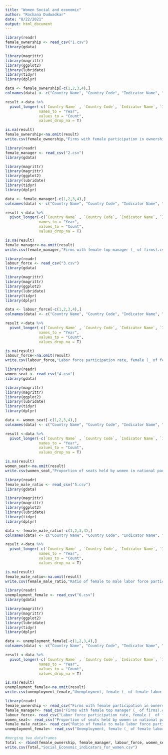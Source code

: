 ```yaml
---
title: "Women Social and economic"
author: "Rochana Dudwadkar"
date: "8/22/2021"
output: html_document
---
```


```r
library(readr)
female_ownership <- read_csv("1.csv")
library(gdata)
```
```r
library(magrittr)
library(magrittr)
library(ggplot2)
library(lubridate)
library(tidyr)
library(dplyr)
```
```r
data <- female_ownership[-c(1,2,3,4),]
colnames(data) <- c("Country Name", "Country Code", "Indicator Name", "Indicator Code", "2005", "2006", "2007", "2008", "2009", "2010", "2011", "2012", "2013", "2014", "2015", "2016", "2017", "2018", "2019","2020")
```
```r
result <-data %>%
  pivot_longer(-c(`Country Name` , `Country Code`, `Indicator Name`, `Indicator Code`),
               names_to = "Year",
               values_to = "Count",
               values_drop_na = T)
```
```r
is.na(result)
female_ownership<-na.omit(result)
write.csv(female_ownership,"Firms with female participation in ownership (_ of firms).csv")
```


```r
library(readr)
female_manager <- read_csv("2.csv")
library(gdata)
```
```r
library(magrittr)
library(magrittr)
library(ggplot2)
library(lubridate)
library(tidyr)
library(dplyr)
```
```r
data <- female_manager[-c(1,2,3,4),]
colnames(data) <- c("Country Name", "Country Code", "Indicator Name", "Indicator Code", "2007", "2008", "2009", "2010", "2011", "2012", "2013", "2014", "2015", "2016", "2017", "2018", "2019","2020")
```
```r
result <-data %>%
  pivot_longer(-c(`Country Name` , `Country Code`, `Indicator Name`, `Indicator Code`),
               names_to = "Year",
               values_to = "Count",
               values_drop_na = T)
```
```r
is.na(result)
female_manager<-na.omit(result)
write.csv(female_manager,"Firms with female top manager (_ of firms).csv")
```


```r
library(readr)
labour_force <- read_csv("3.csv")
library(gdata)
```
```r
library(magrittr)
library(magrittr)
library(ggplot2)
library(lubridate)
library(tidyr)
library(dplyr)
```
```r
data <- labour_force[-c(1,2,3,4),]
colnames(data) <- c("Country Name", "Country Code", "Indicator Name", "Indicator Code", "1990","1991", "1992", "1993", "1994", "1995", "1996", "1997", "1998","1999","2000","2001","2002", "2003","2004", "2005", "2006", "2007", "2008", "2009", "2010", "2011", "2012", "2013", "2014", "2015", "2016", "2017", "2018", "2019")
```
```r
result <-data %>%
  pivot_longer(-c(`Country Name` , `Country Code`, `Indicator Name`, `Indicator Code`),
               names_to = "Year",
               values_to = "Count",
               values_drop_na = T)
```
```r
is.na(result)
labour_force<-na.omit(result)
write.csv(labour_force,"Labor force participation rate, female (_ of female population ages 15-64) (modeled ILO estimate).csv")
```


```r
library(readr)
women_seat <- read_csv("4.csv")
library(gdata)
```
```r
library(magrittr)
library(magrittr)
library(ggplot2)
library(lubridate)
library(tidyr)
library(dplyr)
```
```r
data <- women_seat[-c(1,2,3,4),]
colnames(data) <- c("Country Name", "Country Code", "Indicator Name", "Indicator Code","1997", "1998","1999","2000","2001","2002", "2003","2004", "2005", "2006", "2007", "2008", "2009", "2010", "2011", "2012", "2013", "2014", "2015", "2016", "2017", "2018", "2019", "2020")
```
```r
result <-data %>%
  pivot_longer(-c(`Country Name` , `Country Code`, `Indicator Name`, `Indicator Code`),
               names_to = "Year",
               values_to = "Count",
               values_drop_na = T)
```
```r
is.na(result)
women_seat<-na.omit(result)
write.csv(women_seat,"Proportion of seats held by women in national parliaments (_).csv")
```


```r
library(readr)
female_male_ratio <- read_csv("5.csv")
library(gdata)
```
```r
library(magrittr)
library(magrittr)
library(ggplot2)
library(lubridate)
library(tidyr)
library(dplyr)
```
```r
data <- female_male_ratio[-c(1,2,3,4),]
colnames(data) <- c("Country Name", "Country Code", "Indicator Name", "Indicator Code","1990","1991", "1992", "1993", "1994", "1995", "1996", "1997", "1998","1999","2000","2001","2002", "2003","2004", "2005", "2006", "2007", "2008", "2009", "2010", "2011", "2012", "2013", "2014", "2015", "2016", "2017", "2018", "2019")
```
```r
result <-data %>%
  pivot_longer(-c(`Country Name` , `Country Code`, `Indicator Name`, `Indicator Code`),
               names_to = "Year",
               values_to = "Count",
               values_drop_na = T)
```
```r
is.na(result)
female_male_ratio<-na.omit(result)
write.csv(female_male_ratio,"Ratio of female to male labor force participation rate (_) (modeled ILO estimate).csv")
```


```r
library(readr)
unemployment_female <- read_csv("6.csv")
library(gdata)
```
```r
library(magrittr)
library(magrittr)
library(ggplot2)
library(lubridate)
library(tidyr)
library(dplyr)
```
```r
data <- unemployment_female[-c(1,2,3,4),]
colnames(data) <- c("Country Name", "Country Code", "Indicator Name", "Indicator Code","1991", "1992", "1993", "1994", "1995", "1996", "1997", "1998","1999","2000","2001","2002", "2003","2004", "2005", "2006", "2007", "2008", "2009", "2010", "2011", "2012", "2013", "2014", "2015", "2016", "2017", "2018", "2019")
```
```r
result <-data %>%
  pivot_longer(-c(`Country Name` , `Country Code`, `Indicator Name`, `Indicator Code`),
               names_to = "Year",
               values_to = "Count",
               values_drop_na = T)
```
```r
is.na(result)
unemployment_female<-na.omit(result)
write.csv(unemployment_female,"Unemployment, female (_ of female labor force) (modeled ILO estimate).csv")
```


```r
library(readr)
female_ownership <- read_csv("Firms with female participation in ownership (_ of firms).csv")
female_manager<- read_csv("Firms with female top manager (_ of firms).csv")
labour_force<- read_csv("Labor force participation rate, female (_ of female population ages 15-64) (modeled ILO estimate).csv")
women_seat<- read_csv("Proportion of seats held by women in national parliaments (_).csv")
female_male_ratio<- read_csv("Ratio of female to male labor force participation rate (_) (modeled ILO estimate).csv")
unemployment_female<- read_csv("Unemployment, female (_ of female labor force) (modeled ILO estimate).csv")
```
```r
#merging two dataframes
Total <- rbind(female_ownership, female_manager, labour_force, women_seat, female_male_ratio, unemployment_female)
write.csv(Total,"Social_Economic_indicators_for_women.csv")
```